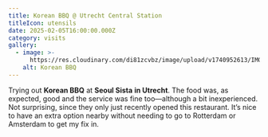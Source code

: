 ```yaml
---
title: Korean BBQ @ Utrecht Central Station
titleIcon: utensils
date: 2025-02-05T16:00:00.000Z
category: visits
gallery:
  - image: >-
      https://res.cloudinary.com/di81zcvbz/image/upload/v1740952613/IMG_5650_n3a7cx.jpg
    alt: Korean BBQ
---
```


Trying out **Korean BBQ** at  **Seoul Sista** **in Utrecht**. The food was, as expected, good and the service was fine too—although a bit inexperienced. Not surprising, since they only just recently opened this restaurant. It’s nice to have an extra option nearby without needing to go to Rotterdam or Amsterdam to get my fix in.
